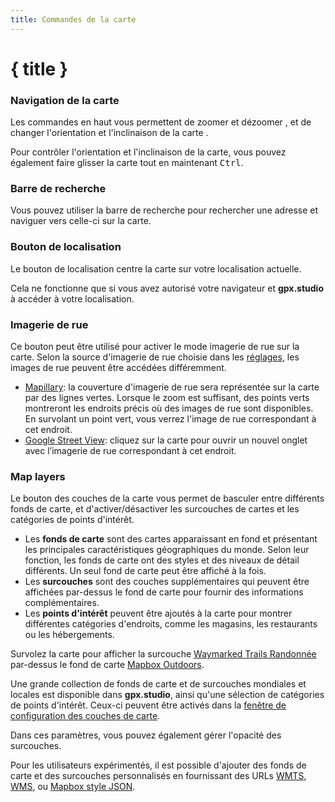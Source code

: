 ```yaml
---
title: Commandes de la carte
---
```


<script>
</script>

# { title }

### <Diff size="16" class="inline-block" style="margin-bottom: 2px" /> Navigation de la carte

Les commandes en haut vous permettent de zoomer <Plus size="16" class="inline-block" style="margin-bottom: 2px" /> et dézoomer <Minus size="16" class="inline-block" style="margin-bottom: 2px" />, et de changer l'orientation et l'inclinaison de la carte <Compass size="16" class="inline-block" style="margin-bottom: 2px" />.

<DocsNote>

Pour contrôler l'orientation et l'inclinaison de la carte, vous pouvez également faire glisser la carte tout en maintenant <kbd>Ctrl</kbd>.

</DocsNote>

### <Search size="16" class="inline-block" style="margin-bottom: 2px" /> Barre de recherche

Vous pouvez utiliser la barre de recherche pour rechercher une adresse et naviguer vers celle-ci sur la carte.

### <LocateFixed size="16" class="inline-block" style="margin-bottom: 2px" /> Bouton de localisation

Le bouton de localisation centre la carte sur votre localisation actuelle.

<DocsNote>

Cela ne fonctionne que si vous avez autorisé votre navigateur et <b>gpx.studio</b> à accéder à votre localisation.

</DocsNote>

### <PersonStanding size="16" class="inline-block" style="margin-bottom: 2px" /> Imagerie de rue

Ce bouton peut être utilisé pour activer le mode imagerie de rue sur la carte.
Selon la source d'imagerie de rue choisie dans les [réglages](./menu/settings), les images de rue peuvent être accédées différemment.

- <a href="https://www.mapillary.com/" target="_blank">Mapillary</a>: la couverture d'imagerie de rue sera représentée sur la carte par des lignes vertes. Lorsque le zoom est suffisant, des points verts montreront les endroits précis où des images de rue sont disponibles. En survolant un point vert, vous verrez l'image de rue correspondant à cet endroit.
- <a href="https://www.google.com/streetview/" target="_blank">Google Street View</a>: cliquez sur la carte pour ouvrir un nouvel onglet avec l’imagerie de rue correspondant à cet endroit.

### <Layers size="16" class="inline-block" style="margin-bottom: 2px" /> Map layers

Le bouton des couches de la carte vous permet de basculer entre différents fonds de carte, et d'activer/désactiver les surcouches de cartes et les catégories de points d'intérêt.

- Les **fonds de carte** sont des cartes apparaissant en fond et présentant les principales caractéristiques géographiques du monde.
  Selon leur fonction, les fonds de carte ont des styles et des niveaux de détail différents.
  Un seul fond de carte peut être affiché à la fois.
- Les **surcouches** sont des couches supplémentaires qui peuvent être affichées par-dessus le fond de carte pour fournir des informations complémentaires.
- Les **points d'intérêt** peuvent être ajoutés à la carte pour montrer différentes catégories d'endroits, comme les magasins, les restaurants ou les hébergements.

<div class="flex flex-col items-center">
    <DocsLayers />
    <span class="text-sm text-center mt-2">
        Survolez la carte pour afficher la surcouche <a href="https://hiking.waymarkedtrails.org" target="_blank">Waymarked Trails Randonnée</a> par-dessus le fond de carte <a href="https://www.mapbox.com/maps/outdoors" target="_blank">Mapbox Outdoors</a>.
    </span>
</div>

Une grande collection de fonds de carte et de surcouches mondiales et locales est disponible dans **gpx.studio**, ainsi qu'une sélection de catégories de points d'intérêt.
Ceux-ci peuvent être activés dans la [fenêtre de configuration des couches de carte](./menu/settings).

Dans ces paramètres, vous pouvez également gérer l'opacité des surcouches.

Pour les utilisateurs expérimentés, il est possible d'ajouter des fonds de carte et des surcouches personnalisés en fournissant des URLs <a href="https://en.wikipedia.org/wiki/Web_Map_Tile_Service" target="_blank">WMTS</a>, <a href="https://en.wikipedia.org/wiki/Web_Map_Service" target="_blank">WMS</a>, ou <a href="https://docs.mapbox.com/help/glossary/style/" target="_blank">Mapbox style JSON</a>.
